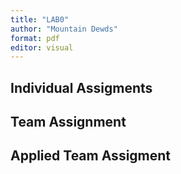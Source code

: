 ---
title: "LAB0"
author: "Mountain Dewds"
format: pdf
editor: visual
---

## Individual Assigments

## Team Assignment

## Applied Team Assigment
